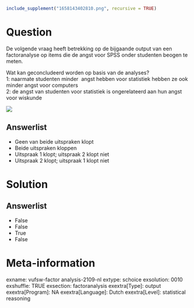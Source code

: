 ```r
include_supplement("1658143402810.png", recursive = TRUE)
```

Question
========
De volgende vraag heeft betrekking op de bijgaande output van een
factoranalyse op items die de angst voor SPSS onder studenten beogen te
meten.  
  
Wat kan geconcludeerd worden op basis van de analyses?  
1: naarmate studenten minder  angst hebben voor statistiek hebben ze ook
minder angst voor computers  
2: de angst van studenten voor statistiek is ongerelateerd aan hun angst
voor wiskunde  
  
![](1658143402810.png)

Answerlist
----------
* Geen van beide uitspraken klopt
* Beide uitspraken kloppen
* Uitspraak 1 klopt; uitspraak 2 klopt niet
* Uitspraak 2 klopt; uitspraak 1 klopt niet

Solution
========










Answerlist
----------
* False
* False
* True
* False

Meta-information
================
exname: vufsw-factor analysis-2109-nl
extype: schoice
exsolution: 0010
exshuffle: TRUE
exsection: factoranalysis
exextra[Type]: output
exextra[Program]: NA
exextra[Language]: Dutch
exextra[Level]: statistical reasoning


